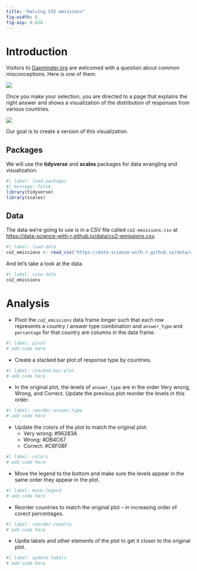 ```yaml
---
title: "Halving CO2 emissions"
fig-width: 6
fig-asp: 0.618
---
```


# Introduction

Visitors to [Gapminder.org](https://www.gapminder.org/) are welcomed with a question about common misconceptions.
Here is one of them.

![](https://data-science-with-r.github.io/images/gapminder-co2-question.png)

Once you make your selection, you are directed to a page that explains the right answer and shows a visualization of the distribution of responses from various countries.

![](https://data-science-with-r.github.io/images/gapminder-co2-answers.png)

Our goal is to create a version of this visualization.

## Packages

We will use the **tidyverse** and **scales** packages for data wrangling and visualization.

```r
#| label: load-packages
#| message: false
library(tidyverse)
library(scales)
```

## Data

The data we're going to use is in a CSV file called `co2-emissions.csv` at <https://data-science-with-r.github.io/data/co2-emissions.csv>.

```r
#| label: load-data
co2_emissions <- read_csv("https://data-science-with-r.github.io/data/co2-emissions.csv")
```

And let's take a look at the data.

```r
#| label: view-data
co2_emissions
```

# Analysis

-   Pivot the `co2_emissions` data frame *longer* such that each row represents a country / answer type combination and `answer_type` and `percentage` for that country are columns in the data frame.

```r
#| label: pivot
# add code here
```

-   Create a stacked bar plot of response type by countries.

```r
#| label: stacked-bar-plot
# add code here
```

-   In the original plot, the levels of `answer_type` are in the order Very wrong, Wrong, and Correct. Update the previous plot reorder the levels in this order.

```r
#| label: reorder-answer-type
# add code here
```

-   Update the colors of the plot to match the original plot:
    -   Very wrong: #96283A
    -   Wrong: #DB4C67
    -   Correct: #C8F0BF

```r
#| label: colors
# add code here
```

-   Move the legend to the bottom and make sure the levels appear in the same order they appear in the plot.

```r
#| label: move-legend
# add code here
```

-   Reorder countries to match the original plot -- in increasing order of corect percentages.

```r
#| label: reorder-country
# add code here
```

-   Updte labels and other elements of the plot to get it closer to the original plot.

```r
#| label: update-labels
# add code here
```
